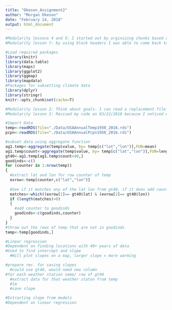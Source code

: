```yaml
---
title: "Okeson_Assignment2"
author: "Morgan Okeson"
date: "February 14, 2018"
output: html_document
---
```


<!---Chunk for prep--->
```r
#Modularity lessons 4 and 5: I started out by orginizing chunks based on what I knew I had to do- 1) what I would need for input 2) what I would get an an output, 3) type of code I would need to write.
#Modularity lesson 7: by using block headers I was able to come back to the code I wanted to write later and have an idea of the direction I had planned out. 

#Load required packages
library(knitr)
library(data.table)
library(maps)
library(ggplot2)
library(ggmap)
library(mapdata)
#Packages for subsetting climate data
library(dplyr)
library(stringr)
knitr::opts_chunk$set(cache=T)

```

<!---Chunk for loading the data--->
```r
#Modularity lesson 2: Think about goals- I can read a replacement file easily here and won't have to change the code below
#Modularity lesson 3: Revised my code on 03/22/2018 because I noticed errors and found better ways to clean the data

#Import Data
temp<-readRDS(file="./Data/USAAnnualTemp1950_2016.rds")
pcpn<-readRDS(file="./Data/USAAnnualPcpn1950_2016.rds")

```

<!---Chunk for subsetting the data--->
```r
#subset data using aggregate function
ag1.temp<-aggregate(temp$value, by= temp[c("lat","lon")],FUN=mean)
ag1.temp$count<-aggregate(temp$value, by= temp[c("lat","lon")],FUN=length)[,3]
gt40<-ag1.temp[ag1.temp$count>40,]
goodinds<-c()
for (counter in 1:nrow(temp))
{
  #extract lat and lon for row counter of temp
  exrow<-temp[counter,c("lat","lon")]
  
  #See if it matches any of the lat lon from gt40, if it does add counter into goodinds
  matches<-which((exrow[1]== gt40$lat) & (exrow[2]== gt40$lon))
  if (length(matches)>0)
  {
    #add counter to goodinds
    goodinds<-c(goodinds,counter)
  }
}
#throw out the rows of temp that are not in goodinds
temp<-temp[goodinds,]

```

<!---Chunk for Linear Regression--->
```r
#Linear regression
#Dependent on finding locations with 40+ years of data
#Used to find intercept and slope
  #Will plot slopes on a map, larger slope = more warming

#prepare rec. for saving slopes
  #could use gt40, would need new column 
#for each weather station name/ row of gt40
  #extract data for that weather staton from temp
  #lm
  #save slope


```

<!---Chunk for extracting slope--->
```r
#Extracting slope from models
#Dependent on linear regression

```

<!---Chunk for cleaning dataframe--->
```r


```

<!---Chunk for preparing for mapping--->
```r


```

<!---Chunk for Precip Map--->
```r

```

<!---Chunk for Temp Map--->
```r

```